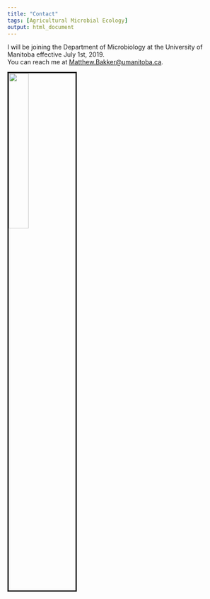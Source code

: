 ```yaml
---
title: "Contact"
tags: [Agricultural Microbial Ecology]
output: html_document
---
```

  
I will be joining the Department of Microbiology at the University of Manitoba effective July 1st, 2019.  
You can reach me at [Matthew.Bakker@umanitoba.ca](mailto:Matthew.Bakker@umanitoba.ca).  
  
<img src="media/UofM_logo.png" style="width:30%; border:3px solid; margin-right: 20px" align="left">  

